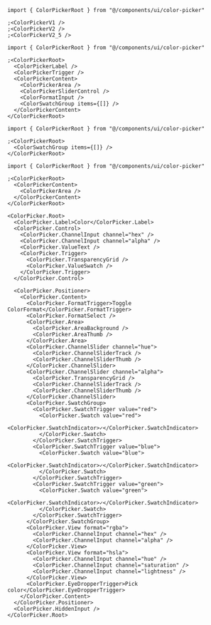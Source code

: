 ```tsx
import { ColorPickerRoot } from "@/components/ui/color-picker"

;<ColorPickerV1 />
;<ColorPickerV2 />
;<ColorPickerV2_5 />
```

```tsx
import { ColorPickerRoot } from "@/components/ui/color-picker"

;<ColorPickerRoot>
  <ColorPickerLabel />
  <ColorPickerTrigger />
  <ColorPickerContent>
    <ColorPickerArea />
    <ColorPickerSliderControl />
    <ColorFormatInput />
    <ColorSwatchGroup items={[]} />
  </ColorPickerContent>
</ColorPickerRoot>
```

```tsx
import { ColorPickerRoot } from "@/components/ui/color-picker"

;<ColorPickerRoot>
  <ColorSwatchGroup items={[]} />
</ColorPickerRoot>
```

```tsx
import { ColorPickerRoot } from "@/components/ui/color-picker"

;<ColorPickerRoot>
  <ColorPickerContent>
    <ColorPickerArea />
  </ColorPickerContent>
</ColorPickerRoot>
```

```tsx
<ColorPicker.Root>
  <ColorPicker.Label>Color</ColorPicker.Label>
  <ColorPicker.Control>
    <ColorPicker.ChannelInput channel="hex" />
    <ColorPicker.ChannelInput channel="alpha" />
    <ColorPicker.ValueText />
    <ColorPicker.Trigger>
      <ColorPicker.TransparencyGrid />
      <ColorPicker.ValueSwatch />
    </ColorPicker.Trigger>
  </ColorPicker.Control>

  <ColorPicker.Positioner>
    <ColorPicker.Content>
      <ColorPicker.FormatTrigger>Toggle ColorFormat</ColorPicker.FormatTrigger>
      <ColorPicker.FormatSelect />
      <ColorPicker.Area>
        <ColorPicker.AreaBackground />
        <ColorPicker.AreaThumb />
      </ColorPicker.Area>
      <ColorPicker.ChannelSlider channel="hue">
        <ColorPicker.ChannelSliderTrack />
        <ColorPicker.ChannelSliderThumb />
      </ColorPicker.ChannelSlider>
      <ColorPicker.ChannelSlider channel="alpha">
        <ColorPicker.TransparencyGrid />
        <ColorPicker.ChannelSliderTrack />
        <ColorPicker.ChannelSliderThumb />
      </ColorPicker.ChannelSlider>
      <ColorPicker.SwatchGroup>
        <ColorPicker.SwatchTrigger value="red">
          <ColorPicker.Swatch value="red">
            <ColorPicker.SwatchIndicator>✓</ColorPicker.SwatchIndicator>
          </ColorPicker.Swatch>
        </ColorPicker.SwatchTrigger>
        <ColorPicker.SwatchTrigger value="blue">
          <ColorPicker.Swatch value="blue">
            <ColorPicker.SwatchIndicator>✓</ColorPicker.SwatchIndicator>
          </ColorPicker.Swatch>
        </ColorPicker.SwatchTrigger>
        <ColorPicker.SwatchTrigger value="green">
          <ColorPicker.Swatch value="green">
            <ColorPicker.SwatchIndicator>✓</ColorPicker.SwatchIndicator>
          </ColorPicker.Swatch>
        </ColorPicker.SwatchTrigger>
      </ColorPicker.SwatchGroup>
      <ColorPicker.View format="rgba">
        <ColorPicker.ChannelInput channel="hex" />
        <ColorPicker.ChannelInput channel="alpha" />
      </ColorPicker.View>
      <ColorPicker.View format="hsla">
        <ColorPicker.ChannelInput channel="hue" />
        <ColorPicker.ChannelInput channel="saturation" />
        <ColorPicker.ChannelInput channel="lightness" />
      </ColorPicker.View>
      <ColorPicker.EyeDropperTrigger>Pick color</ColorPicker.EyeDropperTrigger>
    </ColorPicker.Content>
  </ColorPicker.Positioner>
  <ColorPicker.HiddenInput />
</ColorPicker.Root>
```
